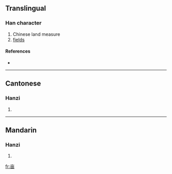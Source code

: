 {{also|畝}}<!-- may be replaced by zh-forms -->
==Translingual==

===Han character===
{{Han char|rn=8|rad=亠|as=05|sn=7|four=|canj=卜田 (YW)}}

# Chinese land measure
# [[fields]]

====References====
* {{Han ref|kx=0088.161|hdz=10284.020|uh=4EA9|ud=20137}}

----

==Cantonese==

===Hanzi===
{{yue-hanzi|jyut=|y=mau5}}

# {{defn|Cantonese}}

----

==Mandarin==

===Hanzi===
{{cmn-hanzi|tra=畝|pin=[[mǔ]] ([[mu3]]), [[qìng]] ([[qing4]]), [[xīn]] ([[xin1]])|wg=mu<sup>3</sup>, ch'ing<sup>4</sup>, hsin<sup>1</sup>}}

# {{defn|Mandarin}}

[[fr:亩]]